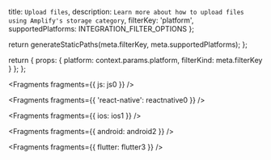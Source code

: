   title: `Upload files`,
  description: `Learn more about how to upload files using Amplify's storage category`,
  filterKey: 'platform',
  supportedPlatforms: INTEGRATION_FILTER_OPTIONS
};



  return generateStaticPaths(meta.filterKey, meta.supportedPlatforms);
};

  return {
    props: {
      platform: context.params.platform,
      filterKind: meta.filterKey
    }
  };
};


<Fragments fragments={{ js: js0 }} />


<Fragments fragments={{ 'react-native': reactnative0 }} />


<Fragments fragments={{ ios: ios1 }} />


<Fragments fragments={{ android: android2 }} />


<Fragments fragments={{ flutter: flutter3 }} />

